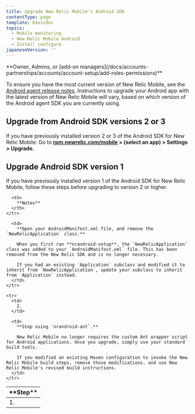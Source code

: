 ```yaml
---
title: Upgrade New Relic Mobile's Android SDK
contentType: page
template: basicDoc
topics:
  - Mobile monitoring
  - New Relic Mobile Android
  - Install configure
japaneseVersion: ''
---
```


<Callout variant="tip">
  **Owner, Admins, or [add-on managers](/docs/accounts-partnerships/accounts/account-setup/add-roles-permissions)**
</Callout>

To ensure you have the most current version of New Relic Mobile, see the [Android agent release notes](/docs/release-notes/mobile-release-notes/android-release-notes). Instructions to upgrade your Android app with the latest version of New Relic Mobile will vary, based on which version of the Android agent SDK you are currently using.

## Upgrade from Android SDK versions 2 or 3

If you have previously installed version 2 or 3 of the Android SDK for New Relic Mobile: Go to **[rpm.newrelic.com/mobile](https://rpm.newrelic.com/mobile) > (select an app) > Settings > Upgrade.**

## Upgrade Android SDK version 1

If you have previously installed version 1 of the Android SDK for New Relic Mobile, follow these steps before upgrading to version 2 or higher.

<Table>
  <thead>
    <tr>
      <th width={75}>
        **Step**
      </th>

      <th>
        **Notes**
      </th>
    </tr>
  </thead>

  <tbody>
    <tr>
      <td>
        1.
      </td>

      <td>
        **Open your AndroidManifest.xml file, and remove the `NewRelicApplication` class.**

        When you first ran **nrandroid-setup**, the `NewRelicApplication` class was added to your `AndroidManifest.xml` file. This has been removed from the New Relic SDK and is no longer necessary.

        If you had an existing `Application` subclass and modified it to inherit from `NewRelicApplication`, update your subclass to inherit from `Application` instead.
      </td>
    </tr>

    <tr>
      <td>
        2.
      </td>

      <td>
        **Stop using `nrandroid-ant`.**

        New Relic Mobile no longer requires the custom Ant wrapper script for Android applications. Once you upgrade, simply use your standard build tools.

        If you modified an existing Maven configuration to invoke the New Relic Mobile build steps, remove those modifications, and use New Relic Mobile's revised build instructions.
      </td>
    </tr>
  </tbody>
</Table>
